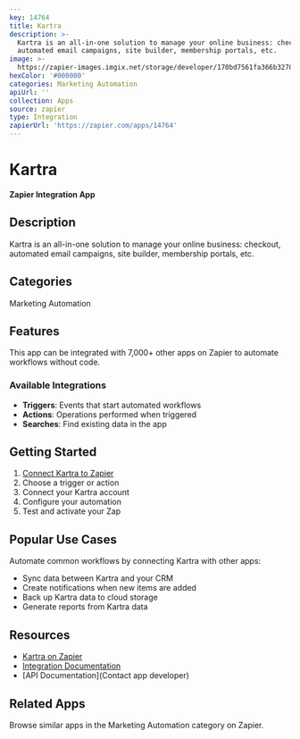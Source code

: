 ```yaml
---
key: 14764
title: Kartra
description: >-
  Kartra is an all-in-one solution to manage your online business: checkout,
  automated email campaigns, site builder, membership portals, etc.
image: >-
  https://zapier-images.imgix.net/storage/developer/170bd7561fa366b32703a9b3e146faac.png?auto=format%2Ccompress&ixlib=python-3.0.0&q=50
hexColor: '#000000'
categories: Marketing Automation
apiUrl: ''
collection: Apps
source: zapier
type: Integration
zapierUrl: 'https://zapier.com/apps/14764'
---
```

# Kartra

**Zapier Integration App**

## Description

Kartra is an all-in-one solution to manage your online business: checkout, automated email campaigns, site builder, membership portals, etc.

## Categories

Marketing Automation

## Features

This app can be integrated with 7,000+ other apps on Zapier to automate workflows without code.

### Available Integrations

- **Triggers**: Events that start automated workflows
- **Actions**: Operations performed when triggered
- **Searches**: Find existing data in the app

## Getting Started

1. [Connect Kartra to Zapier](https://zapier.com/apps/14764)
2. Choose a trigger or action
3. Connect your Kartra account
4. Configure your automation
5. Test and activate your Zap

## Popular Use Cases

Automate common workflows by connecting Kartra with other apps:

- Sync data between Kartra and your CRM
- Create notifications when new items are added
- Back up Kartra data to cloud storage
- Generate reports from Kartra data

## Resources

- [Kartra on Zapier](https://zapier.com/apps/14764)
- [Integration Documentation](https://zapier.com/apps/14764/integrations)
- [API Documentation](Contact app developer)

## Related Apps

Browse similar apps in the Marketing Automation category on Zapier.
